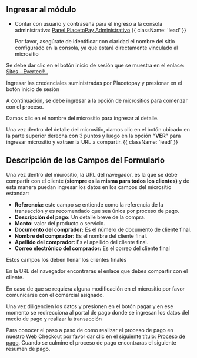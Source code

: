

<HeroPattern />

## Ingresar al módulo

 - Contar con usuario y contraseña para el ingreso a la consola administrativa: 
    [Panel PlacetoPay Administrativo](https://panel.placetopay.com/index.php/module/Sites/action/Index) {{ className: 'lead' }}

    <Note> Por favor, asegúrate de identificar con claridad el nombre del sitio configurado en la consola, ya que estará directamente vinculado al micrositio </Note>

    
 Se debe dar clic en el botón inicio de sesión que se muestra en el enlace: [Sites - Evertec® .](https://sites.placetopay.com/login#/)

<CenteredContainer>
  <ImageZoom
      src="/screen_sitie.webp"
      alt="screen init image"
      className="w-full h-auto shadow rounded-md my-0 transition-transform duration-300 ease-in-out cursor-pointer hover:scale-110 focus:scale-110" 
  />
</CenteredContainer>

   Ingresar las credenciales suministradas por Placetopay y presionar en el botón inicio de sesión

<CenteredContainer>
  <ImageZoom
      src="/Login_inic.webp"
      alt="login example image"
      className="w-full h-auto shadow rounded-md my-0 transition-transform duration-300 ease-in-out cursor-pointer hover:scale-110 focus:scale-110" 
  />
</CenteredContainer>

A continuación, se debe ingresar a la opción de micrositios para comenzar con el proceso.

<CenteredContainer>
  <ImageZoom
      src="/home_sites.webp"
      alt="home sites image"
      className="w-full h-auto shadow rounded-md my-0 transition-transform duration-300 ease-in-out cursor-pointer hover:scale-110 focus:scale-110" 
  />
</CenteredContainer>

Damos clic en el nombre del micrositio para ingresar al detalle.

<CenteredContainer>
  <ImageZoom
      src="/search_microsite.webp"
      alt="search microsite image"
      className="w-full h-auto shadow rounded-md my-0 transition-transform duration-300 ease-in-out cursor-pointer hover:scale-110 focus:scale-110" 
  />
</CenteredContainer>



Una vez dentro del detalle del micrositio, damos clic en el botón ubicado en la parte superior derecha con 3 puntos y luego en la opción **“VER”** para ingresar micrositio y extraer la URL a compartir. {{ className: 'lead' }}

<CenteredContainer>
  <ImageZoom
      src="/show_sitie.webp"
      alt="show sitie image"
      className="w-full h-auto shadow rounded-md my-0 transition-transform duration-300 ease-in-out cursor-pointer hover:scale-110 focus:scale-110" 
  />
</CenteredContainer>

## Descripción de los Campos del Formulario


Una vez dentro del micrositio, la URL del navegador, es la que se debe compartir con el cliente **(siempre es la misma para todos los clientes)** y de esta manera puedan ingresar los datos en los campos del micrositio estandar:

-	**Referencia:** este campo se entiende como la referencia de la transacción y es recomendado que sea única por proceso de pago.
-	**Descripción del pago:** Un detalle breve de la compra.
-	**Monto:** valor del producto o servicio.
-	**Documento del comprador:** Es el número de documento de cliente final.
-	**Nombre del comprador:** Es el nombre del cliente final.
-	**Apellido del comprador:** Es el apellido del cliente final.
-	**Correo electrónico del comprador:** Es el correo del cliente final

<Note> Estos campos los deben llenar los clientes finales </Note>

En la URL del navegador encontrarás el enlace que debes compartir con el cliente.

<CenteredContainer>
  <ImageZoom
      src="/url_sitie_open.webp"
      alt="url sitie open image"
      className="w-full h-auto shadow rounded-md my-0 transition-transform duration-300 ease-in-out cursor-pointer hover:scale-110 focus:scale-110" 
  />
</CenteredContainer>

<Note type= "warning"> En caso de que se requiera alguna modificación en el micrositio por favor comunicarse con el comercial asignado. </Note>

Una vez diligencien los datos y presionen en el botón pagar y en ese momento se redirecciona al portal de pago donde se ingresan los datos del medio de pago y realizar la transacción

Para conocer el paso a paso de como realizar el proceso de pago en nuestro Web Checkout por favor dar clic en el siguiente título: [Proceso de pago](/payments/process_pay). Cuando se culmine el proceso de pago encontraras el siguiente resumen de pago.

<CenteredContainer>
  <ImageZoom
      src="/thankyoupage.webp"
      alt="thank you page"
      className="w-full h-auto shadow rounded-md my-0 transition-transform duration-300 ease-in-out cursor-pointer hover:scale-110 focus:scale-110" 
  />
</CenteredContainer>